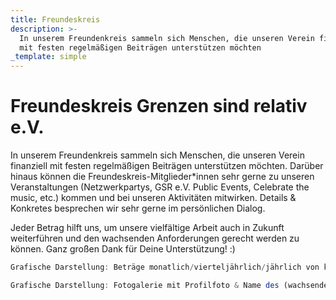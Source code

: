```yaml
---
title: Freundeskreis
description: >-
  In unserem Freundenkreis sammeln sich Menschen, die unseren Verein finanziell
  mit festen regelmäßigen Beiträgen unterstützen möchten
_template: simple
---
```


# Freundeskreis Grenzen sind relativ e.V.

In unserem Freundenkreis sammeln sich Menschen, die unseren Verein finanziell mit festen regelmäßigen Beiträgen unterstützen möchten. Darüber hinaus können die Freundeskreis-Mitglieder\*innen sehr gerne zu unseren Veranstaltungen (Netzwerkpartys, GSR e.V. Public Events, Celebrate the music, etc.) kommen und bei unseren Aktivitäten mitwirken. Details & Konkretes besprechen wir sehr gerne im persönlichen Dialog.

Jeder Betrag hilft uns, um unsere vielfältige Arbeit auch in Zukunft weiterführen und den wachsenden Anforderungen gerecht werden zu können. Ganz großen Dank für Deine Unterstützung! :)



```javascript
Grafische Darstellung: Beträge monatlich/vierteljährlich/jährlich von klein bis groß
```

```javascript
Grafische Darstellung: Fotogalerie mit Profilfoto & Name des (wachsenden Freundeskreises)
```
